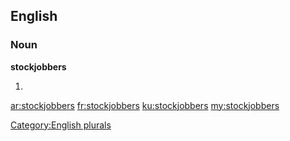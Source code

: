 ==English==

===Noun===
'''stockjobbers'''

# {{plural of|[[stockjobber]]}}

[[Category:English plurals]]

[[ar:stockjobbers]]
[[fr:stockjobbers]]
[[ku:stockjobbers]]
[[my:stockjobbers]]